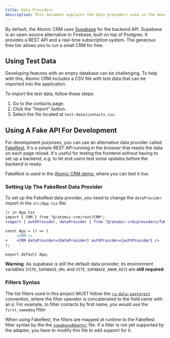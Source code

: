 ```yaml
---
title: Data Providers
description: This document explains the data providers used in the development of Atomic CRM.
---
```


By default, the Atomic CRM uses [Supabase](https://supabase.com) for the backend API. Supabase is an open-source alternative to Firebase, built on top of Postgres. It provides a REST API and a real-time subscription system. The generous free tier allows you to run a small CRM for free.

## Using Test Data

Developing features with an empty database can be challenging. To help with this, Atomic CRM includes a CSV file with test data that can be imported into the application.

To import the test data, follow these steps:

1. Go to the contacts page.
2. Click the "Import" button.
3. Select the file located at `test-data/contacts.csv`.

## Using A Fake API For Development

For development purposes, you can use an alternative data provider called [FakeRest](https://github.com/marmelab/FakeRest). It's a simple REST API running in the browser that resets the data on each page reload. It's useful for testing the frontend without having to set up a backend, e.g. to let end users test some updates before the backend is ready.

FakeRest is used in the [Atomic CRM demo](https://marmelab.com/atomic-crm-demo/), where you can test it live.

### Setting Up The FakeRest Data Provider

To set up the FakeRest data provider, you need to change the `dataProvider` import in the `src/App.tsx` file:

```diff
// in App.tsx
import { CRM } from "@/atomic-crm/root/CRM";
+import { authProvider, dataProvider } from "@/atomic-crm/providers/fakerest";

const App = () => (
-    <CRM />
+    <CRM dataProvider={dataProvider} authProvider={authProvider} />
);

export default App;

```

**Warning**: As supabase is still the default data provider, its environment variables (`VITE_SUPABASE_URL` and `VITE_SUPABASE_ANON_KEY`) are **still required**.

### Filters Syntax

The list filters used in this project MUST follow the [`ra-data-postgrest`](https://github.com/raphiniert-com/ra-data-postgrest) convention, where the filter operator is concatenated to the field name with an `@`. For example, to filter contacts by first name, you would use the `first_name@eq` filter.

When using FakeRest, the filters are mapped at runtime to the FakeRest filter syntax by the the [`supabaseAdapter`](../../src/providers/fakerest/internal/supabaseAdapter.ts) file. If a filter is not yet supported by the adapter, you have to modify this file to add support for it.
